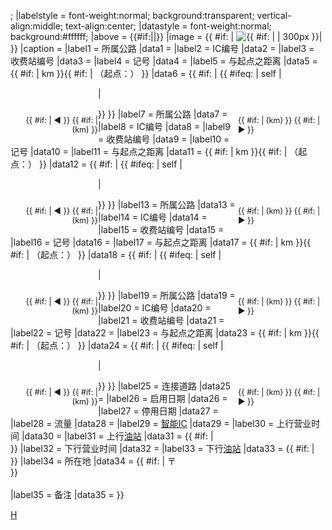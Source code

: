 {{Infobox
|tnavbar = 三亚绕城高速公路设施
|bodyclass = bordered
|bodystyle = width:350px;
|captionstyle = text-align:center;
|abovestyle = background:{{ #if: {{{色|}}} | {{{色}}} | #BFB }};
|labelstyle = font-weight:normal; background:transparent; vertical-align:middle; text-align:center;
|datastyle = font-weight:normal; background:#ffffff;
|above = {{#if:{{{设施名称|}}}|{{{设施名称}}}|{{PAGENAME}}}}
|image = {{ #if: {{{图像|}}} | [[File:{{{图像}}}|center|{{ #if: {{{pxl|}}} | {{{pxl|}}} | 300px }}|{{{图像简介|}}}]] }}
|caption = {{{图像简介|}}}
|label1 = 所属公路
|data1 = {{{公路名称1|}}}
|label2 = IC编号
|data2 = {{{IC编号1|}}}
|label3 = 收费站编号
|data3 = {{{收费站编号1|}}}
|label4 = 记号
|data4 = {{{记号1|}}}
|label5 = 与起点之距离
|data5 = {{ #if: {{{距离1|}}} | {{{距离1}}}km }}{{ #if: {{{起点1|}}} | （起点：{{{起点1}}}） }}
|data6 = {{ #if: {{{公路名称1|}}} | {{ #ifeq: {{{IC编号1|}}} | self | <div style="float:left; width:140px; font-size:90%; text-align:right;">{{{上一设施1|}}}</div> <div style="float:right; width:140px; font-size:90%; text-align:left;">{{{下一设施1|}}}</div> | <div style="float:left; width:140px; font-size:90%; text-align:right;">{{ #if: {{{上一设施1|}}} | ◄{{{上一设施1|}}} }} {{ #if: {{{上一设施距离1|}}} | ({{{上一设施距离1|}}}km) }} </div> <div style="float:right; width:140px; font-size:90%; text-align:left;">{{ #if: {{{下一设施距离1|}}} | ({{{下一设施距离1|}}}km) }} {{ #if: {{{下一设施1|}}} | {{{下一设施1|}}}► }}</div> }} }}
|label7 = 所属公路
|data7 = {{{公路名称2|}}}
|label8 = IC编号
|data8 = {{{IC编号2|}}}
|label9 = 收费站编号
|data9 = {{{收费站编号2|}}}
|label10 = 记号
|data10 = {{{记号2|}}}
|label11 = 与起点之距离
|data11 = {{ #if: {{{距离2|}}} | {{{距离2}}}km }}{{ #if: {{{起点2|}}} | （起点：{{{起点2}}}） }}
|data12 = {{ #if: {{{公路名称2|}}} | {{ #ifeq: {{{IC编号2|}}} | self | <div style="float:left; width:140px; font-size:90%; text-align:right;">{{{上一设施2|}}}</div> <div style="float:right; width:140px; font-size:90%; text-align:left;">{{{下一设施2|}}}</div> | <div style="float:left; width:140px; font-size:90%; text-align:right;">{{ #if: {{{上一设施2|}}} | ◄{{{上一设施2|}}} }} {{ #if: {{{上一设施距离2|}}} | ({{{上一设施距离2|}}}km) }} </div> <div style="float:right; width:140px; font-size:90%; text-align:left;">{{ #if: {{{下一设施距离2|}}} | ({{{下一设施距离2|}}}km) }} {{ #if: {{{下一设施2|}}} | {{{下一设施2|}}}► }}</div> }} }}
|label13 = 所属公路
|data13 = {{{公路名称3|}}}
|label14 = IC编号
|data14 = {{{IC编号3|}}}
|label15 = 收费站编号
|data15 = {{{收费站编号3|}}}
|label16 = 记号
|data16 = {{{记号3|}}}
|label17 = 与起点之距离
|data17 = {{ #if: {{{距离3|}}} | {{{距离3}}}km }}{{ #if: {{{起点3|}}} | （起点：{{{起点3}}}） }}
|data18 = {{ #if: {{{公路名称3|}}} | {{ #ifeq: {{{IC编号3|}}} | self | <div style="float:left; width:140px; font-size:90%; text-align:right;">{{{上一设施3|}}}</div> <div style="float:right; width:140px; font-size:90%; text-align:left;">{{{下一设施3|}}}</div> | <div style="float:left; width:140px; font-size:90%; text-align:right;">{{ #if: {{{上一设施3|}}} | ◄{{{上一设施3|}}} }} {{ #if: {{{上一设施距离3|}}} | ({{{上一设施距离3|}}}km) }} </div> <div style="float:right; width:140px; font-size:90%; text-align:left;">{{ #if: {{{下一设施距离3|}}} | ({{{下一设施距离3|}}}km) }} {{ #if: {{{下一设施3|}}} | {{{下一设施3|}}}► }}</div> }} }}
|label19 = 所属公路
|data19 = {{{公路名称4|}}}
|label20 = IC编号
|data20 = {{{IC编号4|}}}
|label21 = 收费站编号
|data21 = {{{收费站编号4|}}}
|label22 = 记号
|data22 = {{{记号4|}}}
|label23 = 与起点之距离
|data23 = {{ #if: {{{距离4|}}} | {{{距离4}}}km }}{{ #if: {{{起点4|}}} | （起点：{{{起点4}}}） }}
|data24 = {{ #if: {{{公路名称4|}}} | {{ #ifeq: {{{IC编号4|}}} | self | <div style="float:left; width:140px; font-size:90%; text-align:right;">{{{上一设施4|}}}</div> <div style="float:right; width:140px; font-size:90%; text-align:left;">{{{下一设施4|}}}</div> | <div style="float:left; width:140px; font-size:90%; text-align:right;">{{ #if: {{{上一设施4|}}} | ◄{{{上一设施4|}}} }} {{ #if: {{{上一设施距离4|}}} | ({{{上一设施距离4|}}}km) }} </div> <div style="float:right; width:140px; font-size:90%; text-align:left;">{{ #if: {{{下一设施距离4|}}} | ({{{下一设施距离4|}}}km) }} {{ #if: {{{下一设施4|}}} | {{{下一设施4|}}}► }}</div> }} }}
|label25 = 连接道路
|data25 = {{{连接道路|}}}
|label26 = 启用日期
|data26 = {{{启用日期|}}}
|label27 = 停用日期
|data27 = {{{停用日期|}}}
|label28 = 流量
|data28 = {{{流量|}}}
|label29 = [[智能IC]]
|data29 = {{{智能IC|}}}
|label30 = 上行营业时间
|data30 = {{{上行营业时间|}}}
|label31 = 上行[[油站]]
|data31 = {{ #if: {{{上行油站|}}} | {{{上行油站}}}<br />}}{{{上行油站营业时间|}}}
|label32 = 下行营业时间
|data32 = {{{下行营业时间|}}}
|label33 = 下行[[油站]]
|data33 = {{ #if: {{{下行油站|}}} | {{{下行油站}}}<br />}}{{{下行油站营业时间|}}}
|label34 = 所在地
|data34 = {{ #if: {{{邮政编码|}}} | 〒{{{邮政编码}}}<br />}}<br>{{{所在地|}}}<br>{{{坐标|}}}
|label35 = 备注
|data35 = {{{备注|}}}
}}<noinclude>
[[Category:中国高速公路模板|H]]
{{Documentation}}
</noinclude>